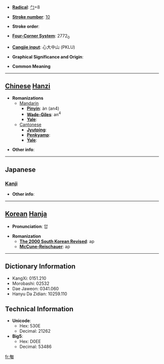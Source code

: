 * '''[[Wiktionary:Chinese radical index| Radical]]''': [[Wiktionary:Chinese radical index 勹|勹]]+8

* '''[[Wiktionary:Chinese total strokes index|Stroke number]]''': [[Wiktionary:Chinese total strokes index 10|10]]

* '''Stroke order''': 

* '''[[Wiktionary:Chinese four corner index|Four-Corner System]]''': 2772<sub>0</sub>

* '''[[Wiktionary:Chinese Cangjie index|Cangjie input]]''': 心大中山 (PKLU)

* '''Graphical Significance and Origin''': 

* '''Common Meaning'''

----

== [[Chinese]] [[Hanzi]] ==

* '''Romanizations'''
** [[Mandarin]]
*** '''[[Pinyin]]''': àn (an4)
*** '''[[Wade-Giles]]''': an<sup>4</sup>
*** '''[[Yale]]''': 
**[[Cantonese]]
***'''[[Jyutping]]''':
***'''[[Penkyamp]]''': 
***'''[[Yale]]''': 

* '''Other info''': 

----

==Japanese==
===[[Kanji]]===
{{kanji|on readings=[[おう]] (ō)|kun readings=[[おごらない]] (ogoranai)}}

* '''Other info''':  

----

== [[Korean]] [[Hanja]] ==

* '''Pronunciation''': 압

* '''Romanization'''
** '''[[The 2000 South Korean Revised Romanization|The 2000 South Korean Revised]]''': ap
** '''[[McCune-Reischauer]]''': ap

----

== Dictionary Information ==

* KangXi: 0151.210
* Morobashi: 02532
* Dae Jaweon: 0341.060
* Hanyu Da Zidian: 10259.110

== Technical Information ==

* '''Unicode''':
** Hex: 530E
** Decimal: 21262
* '''Big5''':
** Hex: D0EE
** Decimal: 53486

[[fr:匎]]